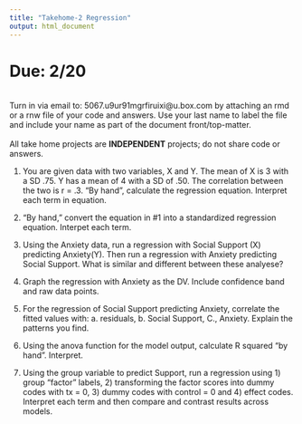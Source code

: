 ```yaml
---
title: "Takehome-2 Regression"
output: html_document
---
```



# Due: 2/20  
<br>
Turn in via email to: 5067.u9ur91mgrfiruixi@u.box.com by attaching an rmd or a rnw file of your code and answers. Use your last name to label the file and include your name as part of the document front/top-matter.  
<br>
All take home projects are **INDEPENDENT** projects; do not share code or answers.   

1. You are given data with two variables, X and Y. The mean of X is 3 with a SD .75. Y has a mean of 4 with a SD of .50. The correlation between the two is r = .3. "By hand", calculate the regression equation. Interpret each term in equation. 

2. "By hand," convert the equation in #1 into a standardized regression equation. Interpet each term. 

3. Using the Anxiety data, run a regression with Social Support (X) predicting Anxiety(Y). Then run a regression with Anxiety predicting Social Support. What is similar and different between these analyese? 

4. Graph the regression with Anxiety as the DV. Include confidence band and raw data points.  

5. For the regression of Social Support predicting Anxiety, correlate the fitted values with: a. residuals, b. Social Support, C., Anxiety. Explain the patterns you find.   

6. Using the anova function for the model output, calculate R squared "by hand". Interpret. 

7. Using the group variable to predict Support, run a regression using 1) group "factor" labels, 2) transforming the factor scores into dummy codes with tx = 0, 3) dummy codes with control = 0 and 4) effect codes. Interpret each term and then compare and contrast results across models. 
 

